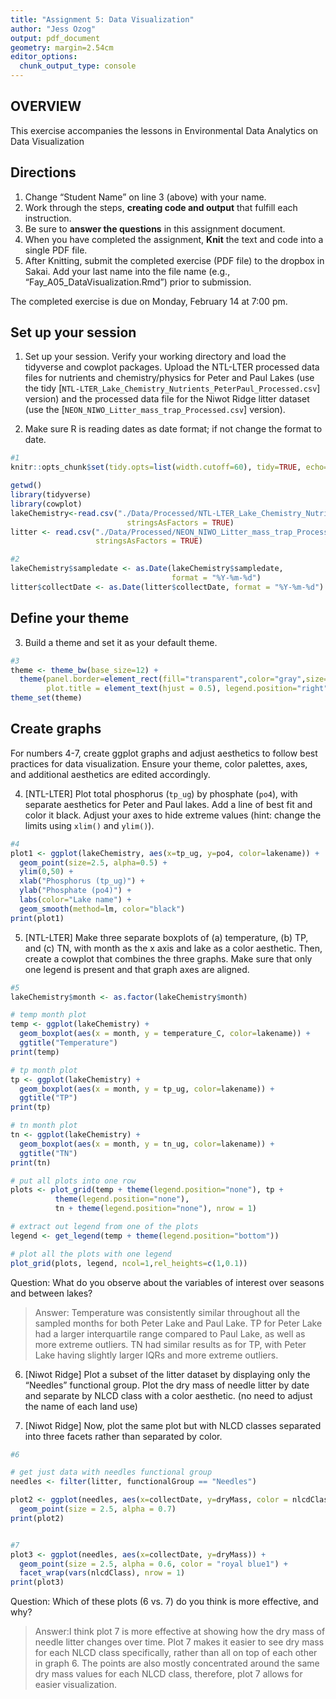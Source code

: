 ```yaml
---
title: "Assignment 5: Data Visualization"
author: "Jess Ozog"
output: pdf_document
geometry: margin=2.54cm
editor_options: 
  chunk_output_type: console
---
```


## OVERVIEW

This exercise accompanies the lessons in Environmental Data Analytics on Data Visualization 

## Directions
1. Change "Student Name" on line 3 (above) with your name.
2. Work through the steps, **creating code and output** that fulfill each instruction.
3. Be sure to **answer the questions** in this assignment document.
4. When you have completed the assignment, **Knit** the text and code into a single PDF file.
5. After Knitting, submit the completed exercise (PDF file) to the dropbox in Sakai. Add your last name into the file name (e.g., "Fay_A05_DataVisualization.Rmd") prior to submission.

The completed exercise is due on Monday, February 14 at 7:00 pm.

## Set up your session 
1. Set up your session. Verify your working directory and load the tidyverse 
and cowplot packages. Upload the NTL-LTER processed data files for nutrients 
and chemistry/physics for Peter and Paul Lakes (use the tidy 
[`NTL-LTER_Lake_Chemistry_Nutrients_PeterPaul_Processed.csv`] version) and 
the processed data file for the Niwot Ridge litter dataset (use the [`NEON_NIWO_Litter_mass_trap_Processed.csv`] version). 

2. Make sure R is reading dates as date format; if not change the format to date.

```r
#1 
knitr::opts_chunk$set(tidy.opts=list(width.cutoff=60), tidy=TRUE, echo=TRUE)

getwd()
library(tidyverse)
library(cowplot)
lakeChemistry<-read.csv("./Data/Processed/NTL-LTER_Lake_Chemistry_Nutrients_PeterPaul_Processed.csv",
                          stringsAsFactors = TRUE)
litter <- read.csv("./Data/Processed/NEON_NIWO_Litter_mass_trap_Processed.csv", 
                   stringsAsFactors = TRUE)

#2 
lakeChemistry$sampledate <- as.Date(lakeChemistry$sampledate, 
                                    format = "%Y-%m-%d")
litter$collectDate <- as.Date(litter$collectDate, format = "%Y-%m-%d")
```

## Define your theme
3. Build a theme and set it as your default theme.

```r
#3
theme <- theme_bw(base_size=12) +
  theme(panel.border=element_rect(fill="transparent",color="gray",size=1),
        plot.title = element_text(hjust = 0.5), legend.position="right")
theme_set(theme)
```

## Create graphs
For numbers 4-7, create ggplot graphs and adjust aesthetics to follow best practices for data visualization. Ensure your theme, color palettes, axes, and additional aesthetics are edited accordingly.

4. [NTL-LTER] Plot total phosphorus (`tp_ug`) by phosphate (`po4`), with separate aesthetics for Peter and Paul lakes. Add a line of best fit and color it black. Adjust your axes to hide extreme values (hint: change the limits using `xlim()` and `ylim()`).

```r
#4
plot1 <- ggplot(lakeChemistry, aes(x=tp_ug, y=po4, color=lakename)) +
  geom_point(size=2.5, alpha=0.5) +
  ylim(0,50) +
  xlab("Phosphorus (tp_ug)") +
  ylab("Phosphate (po4)") +
  labs(color="Lake name") +
  geom_smooth(method=lm, color="black")
print(plot1)
```

5. [NTL-LTER] Make three separate boxplots of (a) temperature, (b) TP, and (c) TN, with month as the x axis and lake as a color aesthetic. Then, create a cowplot that combines the three graphs. Make sure that only one legend is present and that graph axes are aligned.

```r
#5
lakeChemistry$month <- as.factor(lakeChemistry$month)

# temp month plot
temp <- ggplot(lakeChemistry) +
  geom_boxplot(aes(x = month, y = temperature_C, color=lakename)) +
  ggtitle("Temperature") 
print(temp)

# tp month plot
tp <- ggplot(lakeChemistry) +
  geom_boxplot(aes(x = month, y = tp_ug, color=lakename)) +
  ggtitle("TP") 
print(tp)

# tn month plot
tn <- ggplot(lakeChemistry) +
  geom_boxplot(aes(x = month, y = tn_ug, color=lakename)) +
  ggtitle("TN") 
print(tn)

# put all plots into one row
plots <- plot_grid(temp + theme(legend.position="none"), tp + 
          theme(legend.position="none"),
          tn + theme(legend.position="none"), nrow = 1)

# extract out legend from one of the plots
legend <- get_legend(temp + theme(legend.position="bottom"))

# plot all the plots with one legend
plot_grid(plots, legend, ncol=1,rel_heights=c(1,0.1))
```

Question: What do you observe about the variables of interest over seasons and between lakes? 

> Answer: Temperature was consistently similar throughout all the sampled months for both Peter Lake and Paul Lake. TP for Peter Lake had a larger interquartile range compared to Paul Lake, as well as more extreme outliers. TN had similar results as for TP, with Peter Lake having slightly larger IQRs and more extreme outliers. 

6. [Niwot Ridge] Plot a subset of the litter dataset by displaying only the "Needles" functional group. Plot the dry mass of needle litter by date and separate by NLCD class with a color aesthetic. (no need to adjust the name of each land use)

7. [Niwot Ridge] Now, plot the same plot but with NLCD classes separated into three facets rather than separated by color. 

```r
#6

# get just data with needles functional group
needles <- filter(litter, functionalGroup == "Needles")

plot2 <- ggplot(needles, aes(x=collectDate, y=dryMass, color = nlcdClass)) +
  geom_point(size = 2.5, alpha = 0.7)
print(plot2)


#7
plot3 <- ggplot(needles, aes(x=collectDate, y=dryMass)) +
  geom_point(size = 2.5, alpha = 0.6, color = "royal blue1") +
  facet_wrap(vars(nlcdClass), nrow = 1)
print(plot3)
```
Question: Which of these plots (6 vs. 7) do you think is more effective, and why? 

> Answer:I think plot 7 is more effective at showing how the dry mass of needle litter changes over time. Plot 7 makes it easier to see dry mass for each NLCD class specifically, rather than all on top of each other in graph 6. The points are also mostly concentrated around the same dry mass values for each NLCD class, therefore, plot 7 allows for easier visualization. 
